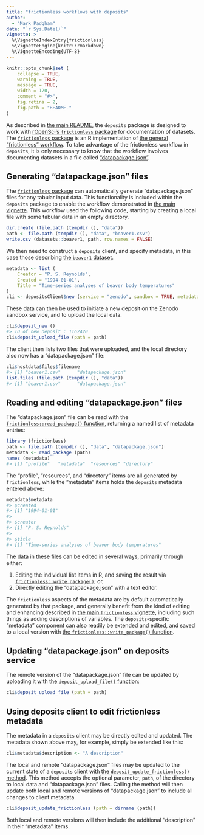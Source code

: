 ```yaml
---
title: "frictionless workflows with deposits"
author: 
  - "Mark Padgham"
date: "`r Sys.Date()`"
vignette: >
  %\VignetteIndexEntry{frictionless}
  %\VignetteEngine{knitr::rmarkdown}
  %\VignetteEncoding{UTF-8}
---
```


```r
knitr::opts_chunk$set (
    collapse = TRUE,
    warning = TRUE,
    message = TRUE,
    width = 120,
    comment = "#>",
    fig.retina = 2,
    fig.path = "README-"
)
```

As described in [the main
README](https://docs.ropensci.org/deposits/index.html#the-deposits-workflow),
the `deposits` package is designed to work with [rOpenSci's `frictionless`
package](https://docs.ropensci.org/frictionless) for documentation of datasets.
The [`frictionless` package](https://docs.ropensci.org/frictionless) is an R
implementation of [the general "frictionless"
workflow](https://frictionlessdata.io). To take advantage of the frictionless
workflow in `deposits`, it is only necessary to know that the workflow involves
documenting datasets in a file called
["datapackage.json"](https://frictionlessdata.io/blog/2016/07/21/publish-any/#_2-add-a-datapackage-json-file).

## Generating "datapackage.json" files

The [`frictionless` package](https://docs.ropensci.org/frictionless) can
automatically generate "datapackage.json" files for any tabular input data.
This functionality is included within the `deposits` package to enable the
workflow demonstrated in [the main
vignette](https://docs.ropensci.org/deposits/articles/deposits.html). This
workflow used the following code, starting by creating a local file with some
tabular data in an empty directory.

```r
dir.create (file.path (tempdir (), "data"))
path <- file.path (tempdir (), "data", "beaver1.csv")
write.csv (datasets::beaver1, path, row.names = FALSE)
```

We then need to construct a `deposits` client, and specify metadata, in this
case those describing [the `beaver1`
dataset](https://stat.ethz.ch/R-manual/R-devel/library/datasets/html/beavers.html).

```r
metadata <- list (
    Creator = "P. S. Reynolds",
    Created = "1994-01-01",
    Title = "Time-series analyses of beaver body temperatures"
)
cli <- depositsClient$new (service = "zenodo", sandbox = TRUE, metadata = metadata)
```

These data can then be used to initiate a new deposit on the Zenodo sandbox
service, and to upload the local data.

```r
cli$deposit_new ()
#> ID of new deposit : 1162420
cli$deposit_upload_file (path = path)
```

The client then lists two files that were uploaded, and the local directory
also now has a "datapackage.json" file:

```r
cli$hostdata$files$filename
#> [1] "beaver1.csv"      "datapackage.json"
list.files (file.path (tempdir (), "data"))
#> [1] "beaver1.csv"      "datapackage.json"
```

## Reading and editing "datapackage.json" files

The "datapackage.json" file can be read with the
[`frictionless::read_package()`
function](https://docs.ropensci.org/frictionless/reference/read_package.html),
returning a named list of metadata entries:

```r
library (frictionless)
path <- file.path (tempdir (), "data", "datapackage.json")
metadata <- read_package (path)
names (metadata)
#> [1] "profile"   "metadata"  "resources" "directory"
```

The "profile", "resources", and "directory" items are all generated by
`frictionless`, while the "metadata" items holds the `deposits` metadata
entered above:

```r
metadata$metadata
#> $created
#> [1] "1994-01-01"
#>
#> $creator
#> [1] "P. S. Reynolds"
#>
#> $title
#> [1] "Time-series analyses of beaver body temperatures"
```

The data in these files can be edited in several ways, primarily through either:

1. Editing the individual list items in R, and saving the result via
   [`frictionless::write_package()`](https://docs.ropensci.org/frictionless/reference/write_package.html);
   or,
2. Directly editing the "datapackage.json" with a text editor.

The `frictionless` aspects of the metadata are by default automatically
generated by that package, and generally benefit from the kind of editing and
enhancing described in [the main `frictionless`
vignette](https://docs.ropensci.org/frictionless/articles/frictionless.html#create-and-edit-a-data-package),
including such things as adding descriptions of variables. The
`deposits`-specific "metadata" component can also readily be extended and
edited, and saved to a local version with [the `frictionless::write_package()`
function](https://docs.ropensci.org/frictionless/reference/write_package.html).

## Updating "datapackage.json" on deposits service

The remote version of the "datapackage.json" file can be updated by uploading
it with [the `deposit_upload_file()`
function](https://docs.ropensci.org/deposits/reference/depositsClient.html#method-deposit-upload-file-):

```r
cli$deposit_upload_file (path = path)
```

## Using deposits client to edit frictionless metadata

The metadata in a `deposits` client may be directly edited and updated. The
metadata shown above may, for example, simply be extended like this:

```r
cli$metadata$description <- "A description"
```

The local and remote "datapackage.json" files may be updated to the current
state of a `deposits` client with [the `deposit_update_frictionless()`
method](https://docs.ropensci.org/deposits/reference/depositsClient.html#method-depositsClient-deposit_update_frictionless).
This method accepts the optional parameter, `path`, of the directory to local
data and "datapackage.json" files. Calling the method will then update both
local and remote versions of "datapackage.json" to include all changes to
client metadata.

```r
cli$deposit_update_frictionless (path = dirname (path))
```

Both local and remote versions will then include the additional "description"
in their "metadata" items.

